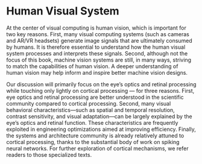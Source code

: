 # Human Visual System

At the center of visual computing is human vision, which is important for two key reasons. First, many visual computing systems (such as cameras and AR/VR headsets) generate image signals that are ultimately consumed by humans. It is therefore essential to understand how the human visual system processes and interprets these signals. Second, although not the focus of this book, machine vision systems are still, in many ways, striving to match the capabilities of human vision. A deeper understanding of human vision may help inform and inspire better machine vision designs.

Our discussion will primarily focus on the eye’s optics and retinal processing while touching only lightly on cortical processing --- for three reasons. First, eye optics and retinal processing are \textit{relatively} better understood in the scientific community compared to cortical processing. Second, many visual behavioral characteristics—such as spatial and temporal resolution, contrast sensitivity, and visual adaptation—can be largely explained by the eye’s optics and retinal function. These characteristics are frequently exploited in engineering optimizations aimed at improving efficiency. Finally, the systems and architecture community is already relatively attuned to cortical processing, thanks to the substantial body of work on spiking neural networks. For further exploration of cortical mechanisms, we refer readers to those specialized texts.